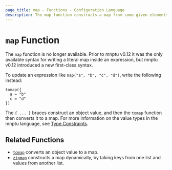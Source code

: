 ```yaml
---
page_title: map - Functions - Configuration Language
description: The map function constructs a map from some given elements.
---
```


# `map` Function

The `map` function is no longer available. Prior to mnptu v0.12 it was
the only available syntax for writing a literal map inside an expression,
but mnptu v0.12 introduced a new first-class syntax.

To update an expression like `map("a", "b", "c", "d")`, write the following instead:

```
tomap({
  a = "b"
  c = "d"
})
```

The `{ ... }` braces construct an object value, and then the `tomap` function
then converts it to a map. For more information on the value types in the
mnptu language, see [Type Constraints](/mnptu/language/expressions/types).

## Related Functions

* [`tomap`](/mnptu/language/functions/tomap) converts an object value to a map.
* [`zipmap`](/mnptu/language/functions/zipmap) constructs a map dynamically, by taking keys from
  one list and values from another list.
